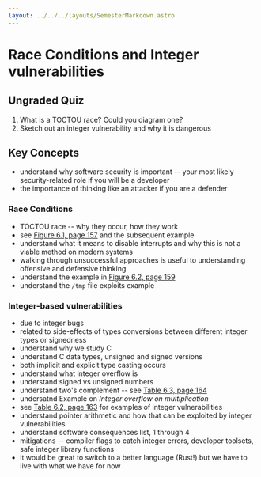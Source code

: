 ```yaml
---
layout: ../../../layouts/SemesterMarkdown.astro
---
```


# Race Conditions and Integer vulnerabilities

## Ungraded Quiz

1. What is a TOCTOU race? Could you diagram one?
1. Sketch out an integer vulnerability and why it is dangerous

## Key Concepts

- understand why software security is important -- your most likely security-related role if you will be a developer
- the importance of thinking like an attacker if you are a defender

### Race Conditions

- TOCTOU race -- why they occur, how they work
- see [Figure 6.1, page 157](https://people.scs.carleton.ca/~paulv/toolsjewels/TJrev1/ch6-rev1.pdf) and the subsequent example
- understand what it means to disable interrupts and why this is not a viable method on modern systems
- walking through unsuccessful approaches is useful to understanding offensive and defensive thinking
- understand the example in [Figure 6.2, page 159](https://people.scs.carleton.ca/~paulv/toolsjewels/TJrev1/ch6-rev1.pdf)
- understand the `/tmp` file exploits example

### Integer-based vulnerabilities

- due to integer bugs
- related to side-effects of types conversions between different integer types or signedness
- understand why we study C
- understand C data types, unsigned and signed versions
- both implicit and explicit type casting occurs
- understand what integer overflow is
- understand signed vs unsigned numbers
- understand two's complement -- see [Table 6.3, page 164](https://people.scs.carleton.ca/~paulv/toolsjewels/TJrev1/ch6-rev1.pdf)
- undersatnd Example on _Integer overflow on multiplication_
- see [Table 6.2, page 163](https://people.scs.carleton.ca/~paulv/toolsjewels/TJrev1/ch6-rev1.pdf) for examples of integer vulnerabilities
- understand pointer arithmetic and how that can be exploited by integer vulnerabilities
- understand software consequences list, 1 through 4
- mitigations -- compiler flags to catch integer errors, developer toolsets, safe integer library functions
- it would be great to switch to a better language (Rust!) but we have to live with what we have for now
